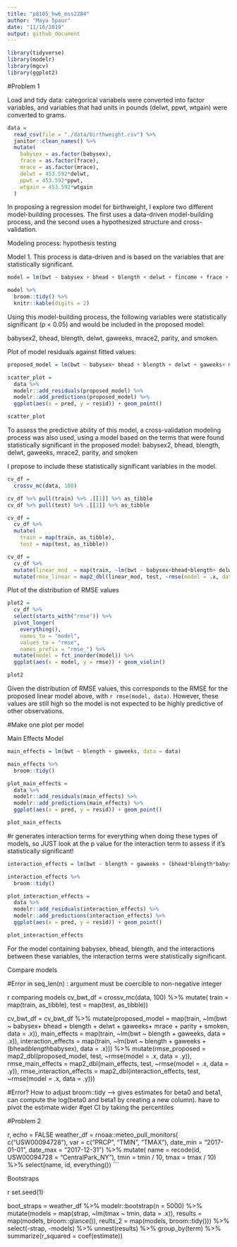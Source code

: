 ```yaml
---
title: "p8105_hw6_mss2284"
author: "Maya Spaur"
date: "11/16/2019"
output: github_document
---
```


```r
library(tidyverse)
library(modelr)
library(mgcv)
library(ggplot2)

```

#Problem 1

Load and tidy data: categorical variabels were converted into factor variables, and variables that had units in pounds (delwt, ppwt, wtgain) were converted to grams.

```r
data = 
  read_csv(file = "./data/birthweight.csv") %>%
  janitor::clean_names() %>%
  mutate(
    babysex = as.factor(babysex),
    frace = as.factor(frace),
    mrace = as.factor(mrace),
    delwt = 453.592*delwt,
    ppwt = 453.592*ppwt,
    wtgain = 453.592*wtgain
  )

```

In proposing a regression model for birthweight, I explore two different model-building processes. The first uses a data-driven model-building process, and the second uses a hypothesized structure and cross-validation.

Modeling process: hypothesis testing

Model 1. This process is data-driven and is based on the variables that are statistically significant.


```r
model = lm(bwt ~ babysex + bhead + blength + delwt + fincome + frace + gaweeks + malform + menarche + mheight + momage + mrace + parity + pnumlbw + pnumsga + ppbmi + ppwt + smoken + wtgain, data = data)

model %>%
  broom::tidy() %>%
  knitr::kable(digits = 2)
```

Using this model-building process, the following variables were statistically significant (p < 0.05) and would be included in the proposed model:

babysex2, bhead, blength, delwt, gaweeks, mrace2, parity, and smoken.

Plot of model residuals against fitted values:

```r

proposed_model = lm(bwt ~ babysex+ bhead + blength + delwt + gaweeks+ mrace + parity + smoken, data = data)

scatter_plot =
  data %>% 
  modelr::add_residuals(proposed_model) %>% 
  modelr::add_predictions(proposed_model) %>%
  ggplot(aes(x = pred, y = resid)) + geom_point()

scatter_plot
```

To assess the predictive ability of this model, a cross-validation modeling process was also used, using a model based on the terms that were found statistically significant in the proposed model: babysex2, bhead, blength, delwt, gaweeks, mrace2, parity, and smoken


I propose to include these statistically significant variables in the model.


```r

cv_df =
  crossv_mc(data, 100)

cv_df %>% pull(train) %>% .[[1]] %>% as_tibble
cv_df %>% pull(test) %>% .[[1]] %>% as_tibble

cv_df =
  cv_df %>% 
  mutate(
    train = map(train, as_tibble),
    test = map(test, as_tibble))

cv_df = 
  cv_df %>% 
  mutate(linear_mod  = map(train, ~lm(bwt ~ babysex+bhead+blength+ delwt+ gaweeks+ mrace + parity + smoken, data = .x))) %>% 
  mutate(rmse_linear = map2_dbl(linear_mod, test, ~rmse(model = .x, data = .y))) 
```

Plot of the distribution of RMSE values

```r
plot2 = 
  cv_df %>% 
  select(starts_with("rmse")) %>% 
  pivot_longer(
    everything(),
    names_to = "model", 
    values_to = "rmse",
    names_prefix = "rmse_") %>% 
  mutate(model = fct_inorder(model)) %>% 
  ggplot(aes(x = model, y = rmse)) + geom_violin()

plot2
```

Given the distribution of RMSE values, this corresponds to the RMSE for the proposed linear model above, with `r rmse(model, data)`. However, these values are still high so the model is not expected to be highly predictive of other observations.


#Make one plot per model

Main Effects Model

```r

main_effects = lm(bwt ~ blength + gaweeks, data = data)

main_effects %>%
  broom::tidy()

plot_main_effects =
  data %>% 
  modelr::add_residuals(main_effects) %>%
  modelr::add_predictions(main_effects) %>%
  ggplot(aes(x = pred, y = resid)) + geom_point()

plot_main_effects
```

#r generates interaction terms for everything when doing these types of models, so JUST look at the p value for the interaction term to assess if it's statistically significant!

```r

interaction_effects = lm(bwt ~ blength + gaweeks + (bhead*blength*babysex), data = data)

interaction_effects %>%
  broom::tidy()

plot_interaction_effects =
  data %>% 
  modelr::add_residuals(interaction_effects) %>%
  modelr::add_predictions(interaction_effects) %>%
  ggplot(aes(x = pred, y = resid)) + geom_point()

plot_interaction_effects
```

For the model containing babysex, bhead, blength, and the interactions between these variables, the interaction terms were statistically significant.


Compare models

#Error in seq_len(n) : argument must be coercible to non-negative integer

r comparing models
cv_bwt_df =
  crossv_mc(data, 100) %>%
  mutate(
    train = map(train, as_tibble),
    test = map(test, as_tibble))

cv_bwt_df = 
  cv_bwt_df %>% 
  mutate(proposed_model  = map(train, ~lm(bwt ~ babysex+ bhead + blength + delwt + gaweeks+ mrace + parity + smoken, data = .x)),
         main_effects    = map(train, ~lm(bwt ~ blength + gaweeks, data = .x)),
         interaction_effects  = map(train, ~lm(bwt ~ blength + gaweeks + (bhead*blength*babysex), data = .x))) %>% 
  mutate(rmse_proposed = map2_dbl(proposed_model, test, ~rmse(model = .x, data = .y)),
         rmse_main_effects    = map2_dbl(main_effects, test, ~rmse(model = .x, data = .y)),
         rmse_interaction_effects = map2_dbl(interaction_effects, test, ~rmse(model = .x, data = .y)))




#Error? How to adjust broom::tidy --> gives estimates for beta0 and beta1, can compute the log(beta0 and beta1 by creating a new column). have to pivot the estimate wider
#get CI by taking the percentiles

#Problem 2

r, echo = FALSE
weather_df = 
  rnoaa::meteo_pull_monitors(
    c("USW00094728"),
    var = c("PRCP", "TMIN", "TMAX"), 
    date_min = "2017-01-01",
    date_max = "2017-12-31") %>%
  mutate(
    name = recode(id, USW00094728 = "CentralPark_NY"),
    tmin = tmin / 10,
    tmax = tmax / 10) %>%
  select(name, id, everything())
```

Bootstraps

r
set.seed(1)

boot_straps = 
  weather_df %>% 
  modelr::bootstrap(n = 5000) %>%
  mutate(models = map(strap, ~lm(tmax ~ tmin, data = .x)),
         results = map(models, broom::glance()),
         reults_2 = map(models, broom::tidy())) %>%
  select(-strap, -models) %>%
  unnest(results) %>%
  group_by(term) %>%
  summarize(r_squared = coef(estimate))


